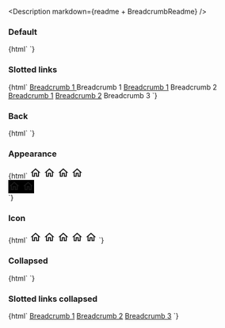 
<Meta title="Web Components/Breadcrumb" component="ic-breadcrumb-group" />

<Description markdown={readme + BreadcrumbReadme} />

### Default

<Canvas>
  <Story name="Default">
    {html`
      <ic-breadcrumb-group>
        <ic-breadcrumb
          page-title="Breadcrumb 1"
          href="/breadcrumb-1"
        ></ic-breadcrumb>
      </ic-breadcrumb-group>
      <ic-breadcrumb-group>
        <ic-breadcrumb
          current="true"
          page-title="Breadcrumb 1"
          href="/breadcrumb-1"
        ></ic-breadcrumb>
      </ic-breadcrumb-group>
      <ic-breadcrumb-group>
        <ic-breadcrumb
          page-title="Breadcrumb 1"
          href="/breadcrumb-1"
        ></ic-breadcrumb>
        <ic-breadcrumb
          current="true"
          page-title="Breadcrumb 2"
          href="/breadcrumb-2"
        ></ic-breadcrumb>
      </ic-breadcrumb-group>
      <ic-breadcrumb-group>
        <ic-breadcrumb
          page-title="Breadcrumb 1"
          href="/breadcrumb-1"
        ></ic-breadcrumb>
        <ic-breadcrumb
          page-title="Breadcrumb 2"
          href="/breadcrumb-2"
        ></ic-breadcrumb>
        <ic-breadcrumb
          current="true"
          page-title="Breadcrumb 3"
          href="/breadcrumb-3"
        ></ic-breadcrumb>
      </ic-breadcrumb-group>
    `}
  </Story>
</Canvas>

### Slotted links

<Canvas>
  <Story name="Slotted links">
    {html`
      <ic-breadcrumb-group>
        <ic-breadcrumb page-title="breadcrumb-1">
          <ic-link>
            <a slot="router-item" href="/breadcrumb-1"> Breadcrumb 1 </a>
          </ic-link>
        </ic-breadcrumb>
      </ic-breadcrumb-group>
      <ic-breadcrumb-group>
        <ic-breadcrumb current="page" page-title="breadcrumb 1">
          Breadcrumb 1
        </ic-breadcrumb>
      </ic-breadcrumb-group>
      <ic-breadcrumb-group>
        <ic-breadcrumb page-title="breadcrumb-1">
          <ic-link
            ><a slot="router-item" href="/breadcrumb-1"
              >Breadcrumb 1</a
            ></ic-link
          >
        </ic-breadcrumb>
        <ic-breadcrumb current="page" page-title="breadcrumb 2">
          Breadcrumb 2
        </ic-breadcrumb>
      </ic-breadcrumb-group>
      <ic-breadcrumb-group>
        <ic-breadcrumb page-title="breadcrumb 1">
          <ic-link
            ><a slot="router-item" href="/breadcrumb-1"
              >Breadcrumb 1</a
            ></ic-link
          >
        </ic-breadcrumb>
        <ic-breadcrumb page-title="breadcrumb 2">
          <ic-link
            ><a slot="router-item" href="/breadcrumb-2"
              >Breadcrumb 2</a
            ></ic-link
          >
        </ic-breadcrumb>
        <ic-breadcrumb current="page" page-title="breadcrumb 3">
          Breadcrumb 3
        </ic-breadcrumb>
      </ic-breadcrumb-group>
    `}
  </Story>
</Canvas>

### Back

<Canvas>
  <Story name="Back">
    {html`
      <ic-breadcrumb-group back-breadcrumb-only="true">
        <ic-breadcrumb
          page-title="Breadcrumb 1"
          href="/breadcrumb-1"
        ></ic-breadcrumb>
      </ic-breadcrumb-group>
      <ic-breadcrumb-group back-breadcrumb-only="true">
        <ic-breadcrumb
          page-title="Breadcrumb 1"
          href="/breadcrumb-1"
        ></ic-breadcrumb>
        <ic-breadcrumb
          current="true"
          page-title="Breadcrumb 2"
          href="/breadcrumb-2"
        ></ic-breadcrumb>
      </ic-breadcrumb-group>
      <ic-breadcrumb-group back-breadcrumb-only="true">
        <ic-breadcrumb
          page-title="Breadcrumb 1"
          href="/breadcrumb-1"
        ></ic-breadcrumb>
        <ic-breadcrumb
          page-title="Breadcrumb 2"
          href="/breadcrumb-2"
        ></ic-breadcrumb>
        <ic-breadcrumb
          current="true"
          page-title="Breadcrumb 3"
          href="/breadcrumb-3"
        ></ic-breadcrumb>
      </ic-breadcrumb-group>
    `}
  </Story>
</Canvas>

### Appearance

<Canvas>
  <Story name="Appearance">{html`<ic-breadcrumb-group>
      <ic-breadcrumb page-title="Breadcrumb 1" href="/breadcrumb-1">
        <svg
          slot="icon"
          width="24"
          height="24"
          viewBox="0 0 24 24"
          fill="none"
          xmlns="http://www.w3.org/2000/svg"
        >
          <path
            d="M12 6.19L17 10.69V18.5H15V12.5H9V18.5H7V10.69L12 6.19ZM12 3.5L2 12.5H5V20.5H11V14.5H13V20.5H19V12.5H22L12 3.5Z"
            fill="currentColor"
          ></path>
        </svg>
      </ic-breadcrumb>
      <ic-breadcrumb page-title="Breadcrumb 2" current="true" href="/">
        <svg
          slot="icon"
          width="24"
          height="24"
          viewBox="0 0 24 24"
          fill="none"
          xmlns="http://www.w3.org/2000/svg"
        >
          <path
            d="M12 6.19L17 10.69V18.5H15V12.5H9V18.5H7V10.69L12 6.19ZM12 3.5L2 12.5H5V20.5H11V14.5H13V20.5H19V12.5H22L12 3.5Z"
            fill="currentColor"
          ></path>
        </svg>
      </ic-breadcrumb>
    </ic-breadcrumb-group>
    <ic-breadcrumb-group back-breadcrumb-only="true">
      <ic-breadcrumb
        page-title="Breadcrumb 1"
        href="/breadcrumb-1"
      ></ic-breadcrumb>
      <ic-breadcrumb
        current="true"
        page-title="Breadcrumb 2"
        href="/breadcrumb-2"
      ></ic-breadcrumb> </ic-breadcrumb-group
    ><ic-breadcrumb-group appearance="dark">
      <ic-breadcrumb page-title="Breadcrumb 1" href="/breadcrumb-1">
        <svg
          slot="icon"
          width="24"
          height="24"
          viewBox="0 0 24 24"
          fill="none"
          xmlns="http://www.w3.org/2000/svg"
        >
          <path
            d="M12 6.19L17 10.69V18.5H15V12.5H9V18.5H7V10.69L12 6.19ZM12 3.5L2 12.5H5V20.5H11V14.5H13V20.5H19V12.5H22L12 3.5Z"
            fill="currentColor"
          ></path>
        </svg>
      </ic-breadcrumb>
      <ic-breadcrumb page-title="Breadcrumb 2" current="true" href="/">
        <svg
          slot="icon"
          width="24"
          height="24"
          viewBox="0 0 24 24"
          fill="none"
          xmlns="http://www.w3.org/2000/svg"
        >
          <path
            d="M12 6.19L17 10.69V18.5H15V12.5H9V18.5H7V10.69L12 6.19ZM12 3.5L2 12.5H5V20.5H11V14.5H13V20.5H19V12.5H22L12 3.5Z"
            fill="currentColor"
          ></path>
        </svg>
      </ic-breadcrumb>
    </ic-breadcrumb-group>
    <ic-breadcrumb-group appearance="dark" back-breadcrumb-only="true">
      <ic-breadcrumb
        page-title="Breadcrumb 1"
        href="/breadcrumb-1"
      ></ic-breadcrumb>
      <ic-breadcrumb
        current="true"
        page-title="Breadcrumb 2"
        href="/breadcrumb-2"
      ></ic-breadcrumb>
    </ic-breadcrumb-group>
    <div style="background-color: black; width: fit-content;">
      <ic-breadcrumb-group appearance="light">
        <ic-breadcrumb page-title="Breadcrumb 1" href="/breadcrumb-1">
          <svg
            slot="icon"
            width="24"
            height="24"
            viewBox="0 0 24 24"
            fill="none"
            xmlns="http://www.w3.org/2000/svg"
          >
            <path
              d="M12 6.19L17 10.69V18.5H15V12.5H9V18.5H7V10.69L12 6.19ZM12 3.5L2 12.5H5V20.5H11V14.5H13V20.5H19V12.5H22L12 3.5Z"
              fill="currentColor"
            ></path>
          </svg>
        </ic-breadcrumb>
        <ic-breadcrumb page-title="Breadcrumb 2" current="true" href="/">
          <svg
            slot="icon"
            width="24"
            height="24"
            viewBox="0 0 24 24"
            fill="none"
            xmlns="http://www.w3.org/2000/svg"
          >
            <path
              d="M12 6.19L17 10.69V18.5H15V12.5H9V18.5H7V10.69L12 6.19ZM12 3.5L2 12.5H5V20.5H11V14.5H13V20.5H19V12.5H22L12 3.5Z"
              fill="currentColor"
            ></path>
          </svg>
        </ic-breadcrumb>
      </ic-breadcrumb-group>
    </div>
    <div style="background-color: black; width: fit-content;">
      <ic-breadcrumb-group appearance="light" back-breadcrumb-only="true">
        <ic-breadcrumb
          page-title="Breadcrumb 1"
          href="/breadcrumb-1"
        ></ic-breadcrumb>
        <ic-breadcrumb
          current="true"
          page-title="Breadcrumb 2"
          href="/breadcrumb-2"
        ></ic-breadcrumb>
      </ic-breadcrumb-group>
    </div>`}</Story>
</Canvas>

### Icon

<Canvas>
  <Story name="Icon">
    {html`
      <ic-breadcrumb-group>
        <ic-breadcrumb
          page-title="Breadcrumb 1"
          href="/breadcrumb-1"
          current="true"
        >
          <svg
            slot="icon"
            width="24"
            height="24"
            viewBox="0 0 24 24"
            fill="none"
            xmlns="http://www.w3.org/2000/svg"
          >
            <path
              d="M12 6.19L17 10.69V18.5H15V12.5H9V18.5H7V10.69L12 6.19ZM12 3.5L2 12.5H5V20.5H11V14.5H13V20.5H19V12.5H22L12 3.5Z"
              fill="currentColor"
            ></path>
          </svg>
        </ic-breadcrumb>
      </ic-breadcrumb-group>
      <ic-breadcrumb-group>
        <ic-breadcrumb page-title="Breadcrumb 1" href="/breadcrumb-1">
          <svg
            slot="icon"
            width="24"
            height="24"
            viewBox="0 0 24 24"
            fill="none"
            xmlns="http://www.w3.org/2000/svg"
          >
            <path
              d="M12 6.19L17 10.69V18.5H15V12.5H9V18.5H7V10.69L12 6.19ZM12 3.5L2 12.5H5V20.5H11V14.5H13V20.5H19V12.5H22L12 3.5Z"
              fill="currentColor"
            ></path>
          </svg>
        </ic-breadcrumb>
        <ic-breadcrumb page-title="Breadcrumb 2" href="/breadcrumb-2">
          <svg
            slot="icon"
            width="24"
            height="24"
            viewBox="0 0 24 24"
            fill="none"
            xmlns="http://www.w3.org/2000/svg"
          >
            <path
              d="M12 6.19L17 10.69V18.5H15V12.5H9V18.5H7V10.69L12 6.19ZM12 3.5L2 12.5H5V20.5H11V14.5H13V20.5H19V12.5H22L12 3.5Z"
              fill="currentColor"
            ></path>
          </svg>
        </ic-breadcrumb>
      </ic-breadcrumb-group>
      <ic-breadcrumb-group>
        <ic-breadcrumb page-title="Breadcrumb 1" href="/breadcrumb-1">
          <svg
            slot="icon"
            width="24"
            height="24"
            viewBox="0 0 24 24"
            fill="none"
            xmlns="http://www.w3.org/2000/svg"
          >
            <path
              d="M12 6.19L17 10.69V18.5H15V12.5H9V18.5H7V10.69L12 6.19ZM12 3.5L2 12.5H5V20.5H11V14.5H13V20.5H19V12.5H22L12 3.5Z"
              fill="currentColor"
            ></path>
          </svg>
        </ic-breadcrumb>
        <ic-breadcrumb page-title="Breadcrumb 2" current="true" href="/">
          <svg
            slot="icon"
            width="24"
            height="24"
            viewBox="0 0 24 24"
            fill="none"
            xmlns="http://www.w3.org/2000/svg"
          >
            <path
              d="M12 6.19L17 10.69V18.5H15V12.5H9V18.5H7V10.69L12 6.19ZM12 3.5L2 12.5H5V20.5H11V14.5H13V20.5H19V12.5H22L12 3.5Z"
              fill="currentColor"
            ></path>
          </svg>
        </ic-breadcrumb>
      </ic-breadcrumb-group>
    `}
  </Story>
</Canvas>

### Collapsed

<Canvas>
  <Story name="Collapsed">
    {html`
      <ic-breadcrumb-group collapsed="true">
        <ic-breadcrumb
          page-title="Breadcrumb 1"
          href="/breadcrumb-1"
        ></ic-breadcrumb>
      </ic-breadcrumb-group>
      <ic-breadcrumb-group collapsed="true">
        <ic-breadcrumb
          page-title="Breadcrumb 1"
          href="/breadcrumb-1"
        ></ic-breadcrumb>
        <ic-breadcrumb
          current="page"
          page-title="Breadcrumb 2"
          href="/breadcrumb-2"
        ></ic-breadcrumb>
      </ic-breadcrumb-group>
      <ic-breadcrumb-group collapsed="true">
        <ic-breadcrumb
          page-title="Breadcrumb 1"
          href="/breadcrumb-1"
        ></ic-breadcrumb>
        <ic-breadcrumb
          page-title="Breadcrumb 2"
          href="/breadcrumb-2"
        ></ic-breadcrumb>
        <ic-breadcrumb
          current="page"
          page-title="Breadcrumb 3"
          href="/breadcrumb-3"
        ></ic-breadcrumb>
      </ic-breadcrumb-group>
    `}
  </Story>
</Canvas>

### Slotted links collapsed

<Canvas>
  <Story name="Slotted links collapsed">
    {html`
      <ic-breadcrumb-group collapsed="true">
        <ic-breadcrumb page-title="breadcrumb 1">
          <ic-link
            ><a slot="router-item" href="/breadcrumb-1"
              >Breadcrumb 1</a
            ></ic-link
          >
        </ic-breadcrumb>
        <ic-breadcrumb page-title="breadcrumb 2">
          <ic-link
            ><a slot="router-item" href="/breadcrumb-2"
              >Breadcrumb 2</a
            ></ic-link
          >
        </ic-breadcrumb>
        <ic-breadcrumb current="page" page-title="breadcrumb 3">
          <ic-link
            ><a slot="router-item" href="/breadcrumb-3"
              >Breadcrumb 3</a
            ></ic-link
          >
        </ic-breadcrumb>
      </ic-breadcrumb-group>
    `}
  </Story>
</Canvas>

